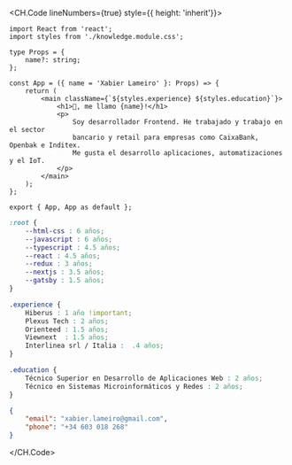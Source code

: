 <CH.Code lineNumbers={true} style={{ height: 'inherit'}}>

```tsx index.tsx box=9[23:38]
import React from 'react';
import styles from './knowledge.module.css';

type Props = {
    name?: string;
};

const App = ({ name = 'Xabier Lameiro' }: Props) => {
    return (
        <main className={`${styles.experience} ${styles.education}`}>
            <h1>👋, me llamo {name}!</h1>
            <p>
                Soy desarrollador Frontend. He trabajado y trabajo en el sector
                bancario y retail para empresas como CaixaBank, Openbak e Inditex.
                Me gusta el desarrollo aplicaciones, automatizaciones y el IoT.
            </p>
        </main>
    );
};

export { App, App as default };
```

```css knowledge.module.css
:root {
    --html-css : 6 años;
    --javascript : 6 años;
    --typescript : 4.5 años;
    --react : 4.5 años;
    --redux : 3 años;
    --nextjs : 3.5 años;
    --gatsby : 1.5 años;
}

.experience {
    Hiberus : 1 año !important;
    Plexus Tech : 2 años;
    Orienteed : 1.5 años;
    Viewnext  : 1.5 años;
    Interlinea srl / Italia :  .4 años;
}

.education {
    Técnico Superior en Desarrollo de Aplicaciones Web : 2 años;
    Técnico en Sistemas Microinformáticos y Redes : 2 años;
}
```

```json contact.json
{
    "email": "xabier.lameiro@gmail.com",
    "phone": "+34 603 018 268"
}
```

</CH.Code>
